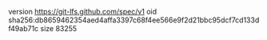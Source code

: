 version https://git-lfs.github.com/spec/v1
oid sha256:db8659462354aed4affa3397c68f4ee566e9f2d21bbc95dcf7cd133df49ab71c
size 83255
